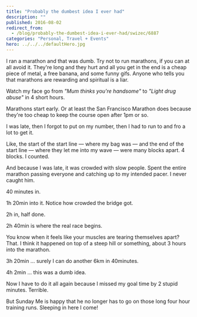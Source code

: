 ```yaml
---
title: "Probably the dumbest idea I ever had"
description: ""
published: 2016-08-02
redirect_from:
  - /blog/probably-the-dumbest-idea-i-ever-had/swizec/6887
categories: "Personal, Travel + Events"
hero: ../../../defaultHero.jpg
---
```


I ran a marathon and that was dumb. Try not to run marathons, if you can at all avoid it. They're long and they hurt and all you get in the end is a cheap piece of metal, a free banana, and some funny gifs. Anyone who tells you that marathons are rewarding and spiritual is a liar.

Watch my face go from _"Mum thinks you're handsome"_ to _"Light drug abuse"_ in 4 short hours.

> [](//imgur.com/c7a4j)

Marathons start early. Or at least the San Francisco Marathon does because they're too cheap to keep the course open after 1pm or so.

> [](//imgur.com/1ja4P)

I was late, then I forgot to put on my number, then I had to run to and fro a lot to get it.

> [](//imgur.com/HEFk9)

Like, the start of the start line — where my bag was — and the end of the start line — where they let me into my wave — were many blocks apart. 4 blocks. I counted.

> [](//imgur.com/URyrr)

And because I was late, it was crowded with slow people. Spent the entire marathon passing everyone and catching up to my intended pacer. I never caught him.

> [](//imgur.com/NrgR0Ez)

40 minutes in.

> [](//imgur.com/wjDe4)

1h 20min into it. Notice how crowded the bridge got.

> [](//imgur.com/HevcB)

2h in, half done.

> [](//imgur.com/2tziG)

2h 40min is where the real race begins.

> [](//imgur.com/yKhuj)

You know when it feels like your muscles are tearing themselves apart? That. I think it happened on top of a steep hill or something, about 3 hours into the marathon.

> [](//imgur.com/0xQxK)

3h 20min ... surely I can do another 6km in 40minutes.

> [](//imgur.com/IW86q)

4h 2min ... this was a dumb idea.

Now I have to do it all again because I missed my goal time by 2 stupid minutes. Terrible.

But Sunday Me is happy that he no longer has to go on those long four hour training runs. Sleeping in here I come!
